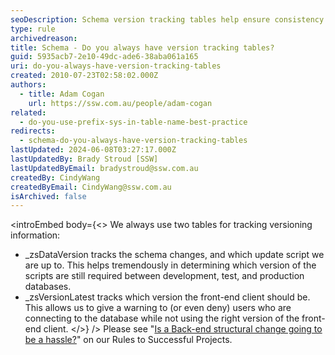```yaml
---
seoDescription: Schema version tracking tables help ensure consistency and accuracy across development, test, and production environments.
type: rule
archivedreason:
title: Schema - Do you always have version tracking tables?
guid: 5935acb7-2e10-49dc-ade6-38aba061a165
uri: do-you-always-have-version-tracking-tables
created: 2010-07-23T02:58:02.000Z
authors:
  - title: Adam Cogan
    url: https://ssw.com.au/people/adam-cogan
related:
  - do-you-use-prefix-sys-in-table-name-best-practice
redirects:
  - schema-do-you-always-have-version-tracking-tables
lastUpdated: 2024-06-08T03:27:17.000Z
lastUpdatedBy: Brady Stroud [SSW]
lastUpdatedByEmail: bradystroud@ssw.com.au
createdBy: CindyWang
createdByEmail: CindyWang@ssw.com.au
isArchived: false
---
```


<introEmbed
  body={<>
We always use two tables for tracking versioning information:

- \_zsDataVersion tracks the schema changes, and which update script we are up to. This helps tremendously in determining which version of the scripts are still required between development, test, and production databases.
- \_zsVersionLatest tracks which version the front-end client should be. This allows us to give a warning to (or even deny) users who are connecting to the database while not using the right version of the front-end client.
  </>}
/>
Please see "[Is a Back-end structural change going to be a hassle?](/do-you-stop-dealing-with-data-and-schema)" on our Rules to Successful Projects.
